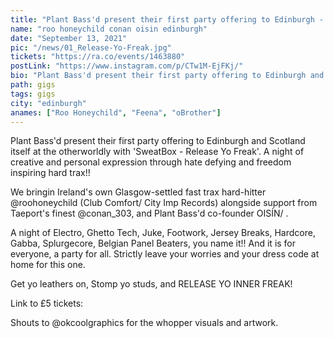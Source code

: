 ---
title: "Plant Bass'd present their first party offering to Edinburgh - Release Yo Freak"
name: "roo honeychild conan oisin edinburgh"
date: "September 13, 2021"
pic: "/news/01_Release-Yo-Freak.jpg"
tickets: "https://ra.co/events/1463880"
postLink: "https://www.instagram.com/p/CTw1M-EjFKj/"
bio: "Plant Bass'd present their first party offering to Edinburgh and Scotland itself at the otherworldly Sneaky Petes"
path: gigs
tags: gigs
city: "edinburgh"
anames: ["Roo Honeychild", "Feena", "oBrother"]
---

Plant Bass'd present their first party offering to Edinburgh and Scotland itself at the otherworldly <HoverLink url="www.instagram.com/sneakypetesclub" name="@sneakypetesclub" external /> with 'SweatBox - Release Yo Freak'.
A night of creative and personal expression through hate defying and freedom inspiring hard trax!!

We bringin Ireland's own Glasgow-settled fast trax hard-hitter @roohoneychild (Club Comfort/ City Imp Records) alongside support from Taeport's finest @conan_303, and Plant Bass'd co-founder OISÍN/ <HoverLink url="www.instagram.com/inspectorcampbellbap" name="@inspectorcampbellbap" external />.

A night of Electro, Ghetto Tech, Juke, Footwork, Jersey Breaks, Hardcore, Gabba, Splurgecore, Belgian Panel Beaters, you name it!!
And it is for everyone, a party for all. Strictly leave your worries and your dress code at home for this one.

Get yo leathers on, Stomp yo studs, and RELEASE YO INNER FREAK!

Link to £5 tickets: <HoverLink url="ra.co/events/1463880" external />

Shouts to @okcoolgraphics for the whopper visuals and artwork.
